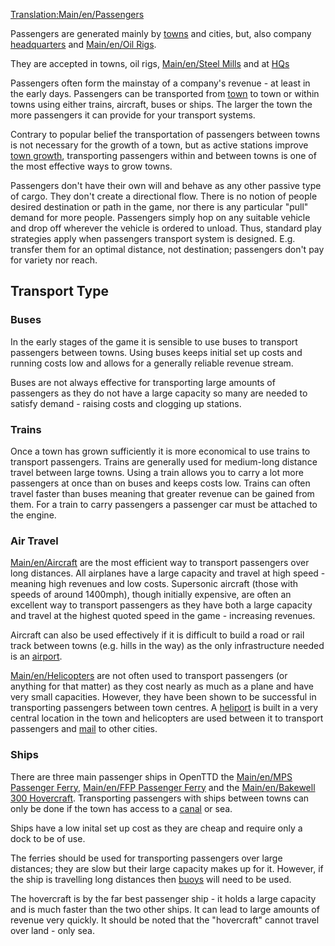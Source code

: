 [[Translation:Main/en/Passengers]]
{{en/Cargo|name=Passengers
|image=Passengers.png
|produced=[[Main/en/Towns|Town]], [[Main/en/Oil Rig]], [[Main/en/Headquarters|HQ]]
|accepted=[[Main/en/Towns|Town]], [[Main/en/Oil Rig]], [[Main/en/Steel Mill]], [[Main/en/Headquarters|HQ]]
}}

Passengers are generated mainly by [[Main/en/Towns|towns]] and cities, but, also company [[Main/en/Headquarters|headquarters]] and [[Main/en/Oil Rig]]s.

They are accepted in towns, oil rigs, [[Main/en/Steel Mill]]s and at [[Main/en/Headquarters|HQ]]s

Passengers often form the mainstay of a company's revenue - at least in the early days.  Passengers can be transported from [[Main/en/Towns|town]] to town or within towns using either trains, aircraft, buses or ships.  The larger the town the more passengers it can provide for your transport systems.

Contrary to popular belief the transportation of passengers between towns is not necessary for the growth of a town, but as active stations improve [[Main/en/Towns#Town Growth|town growth]], transporting passengers within and between towns is one of the most effective ways to grow towns.

Passengers don't have their own will and behave as any other passive type of cargo. They don't create a directional flow. There is no notion of people desired destination or path in the game, nor there is any particular "pull" demand for more people. Passengers simply hop on any suitable vehicle and drop off wherever the vehicle is ordered to unload. Thus, standard play strategies apply when passengers transport system is designed. E.g. transfer them for an optimal distance, not destination; passengers don't pay for variety nor reach.

==Transport Type==

===Buses===
In the early stages of the game it is sensible to use buses to transport passengers between towns. Using buses keeps initial set up costs and running costs low and allows for a generally reliable revenue stream.  

Buses are not always effective for transporting large amounts of passengers as they do not have a large capacity so many are needed to satisfy demand - raising costs and clogging up stations.

===Trains===
Once a town has grown sufficiently it is more economical to use trains to transport passengers.  Trains are generally used for medium-long distance travel between large towns.  Using a train allows you to carry a lot more passengers at once than on buses and keeps costs low.  Trains can often travel faster than buses meaning that greater revenue can be gained from them. For a train to carry passengers a passenger car must be attached to the engine.

===Air Travel===
[[Main/en/Aircraft]] are the most efficient way to transport passengers over long distances.  All airplanes have a large capacity and travel at high speed - meaning high revenues and low costs.  Supersonic aircraft (those with speeds of around 1400mph), though initially expensive, are often an excellent way to transport passengers as they have both a large capacity and travel at the highest quoted speed in the game - increasing revenues.

Aircraft can also be used effectively if it is difficult to build a road or rail track between towns (e.g. hills in the way) as the only infrastructure needed is an [[Main/en/Airports|airport]].

[[Main/en/Helicopters]] are not often used to transport passengers (or anything for that matter) as they cost nearly as much as a plane and have very small capacities.  However, they have been shown to be successful in transporting passengers between town centres.  A [[Main/en/Airports|heliport]] is built in a very central location in the town and helicopters are used between it to transport passengers and [[Main/en/Mail|mail]] to other cities.

===Ships===
There are three main passenger ships in OpenTTD the [[Main/en/MPS Passenger Ferry]], [[Main/en/FFP Passenger Ferry]] and the [[Main/en/Bakewell 300 Hovercraft]].  Transporting passengers with ships between towns can only be done if the town has access to a [[Main/en/Water Transport Tiles|canal]] or sea. 

Ships have a low inital set up cost as they are cheap and require only a dock to be of use.

The ferries should be used for transporting passengers over large distances; they are slow but their large capacity makes up for it.  However, if the ship is travelling long distances then [[Main/en/Water Transport Tiles|buoys]] will need to be used.

The hovercraft is by the far best passenger ship - it holds a large capacity and is much faster than the two other ships. It can lead to large amounts of revenue very quickly.  It should be noted that the "hovercraft" cannot travel over land - only sea.